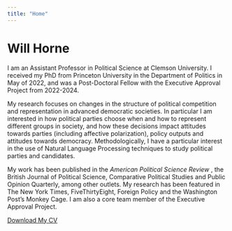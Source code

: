 ```yaml
---
title: "Home"
---
```


# Will Horne

I am an Assistant Professor in Political Science at Clemson University. I received my PhD from Princeton University in the Department of Politics in May of 2022, and was a Post-Doctoral Fellow with the Executive Approval Project from 2022-2024. 

My research focuses on changes in the structure of political competition and representation in advanced democratic societies. In particular I am interested in how political parties choose when and how to represent different groups in society, and how these decisions impact attitudes towards parties (including affective polarization), policy outputs and attitudes towards democracy. Methodologically, I have a particular interest in the use of Natural Language Processing techniques to study political parties and candidates.

My work has been published in the <i> American Political Science Review </i>, the British Journal of Political Science, Comparative Political Studies and Public Opinion Quarterly, among other outlets. My research has been featured in The New York Times, FiveThirtyEight, Foreign Policy and the Washington Post’s Monkey Cage.  I am also a core team member of the Executive Approval Project.


[Download My CV](files/Horne_CV.pdf){.btn .btn-primary}


